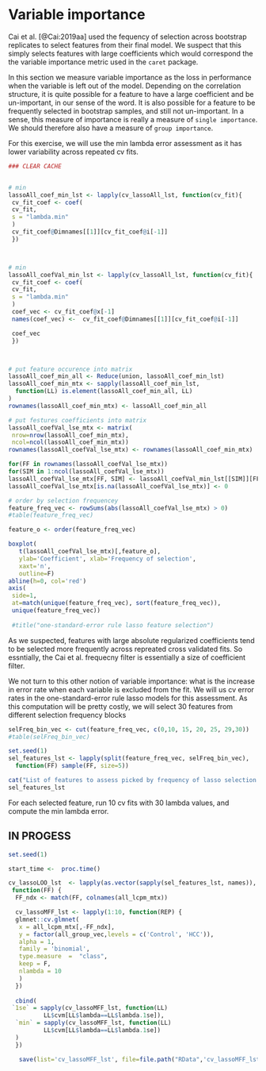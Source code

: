 # Variable importance  {#variable-importance}

Cai et al. [@Cai:2019aa] used the fequency of selection across
bootstrap replicates to select features from their final model.
We suspect that this simply selects features with large coefficients
which would correspond the the variable importance metric
used in the `caret` package.  

In this section we measure variable importance as the loss in performance when the variable is left out
of the model.  Depending on the correlation structure, it is quite possible
for a feature to have a large coefficient and be un-important, in our sense of the word.
It is also possible for a feature to be frequently selected in bootstrap samples, and
still not un-important.  In a sense, this measure of importance is really a measure
of `single importance`.  We should therefore also have a measure of `group importance`.

For this exercise, we will use the min lambda error assessment as it has
lower variability across repeated cv fits.

```r
### CLEAR CACHE


# min
lassoAll_coef_min_lst <- lapply(cv_lassoAll_lst, function(cv_fit){
 cv_fit_coef <- coef(
 cv_fit,
 s = "lambda.min"
 )
 cv_fit_coef@Dimnames[[1]][cv_fit_coef@i[-1]]
 })



# min
lassoAll_coefVal_min_lst <- lapply(cv_lassoAll_lst, function(cv_fit){
 cv_fit_coef <- coef(
 cv_fit,
 s = "lambda.min"
 )
 coef_vec <- cv_fit_coef@x[-1]
 names(coef_vec) <-  cv_fit_coef@Dimnames[[1]][cv_fit_coef@i[-1]]

 coef_vec
 })



# put feature occurence into matrix
lassoAll_coef_min_all <- Reduce(union, lassoAll_coef_min_lst)
lassoAll_coef_min_mtx <- sapply(lassoAll_coef_min_lst, 
  function(LL) is.element(lassoAll_coef_min_all, LL)
)
rownames(lassoAll_coef_min_mtx) <- lassoAll_coef_min_all

# put festures coefficients into matrix
lassoAll_coefVal_lse_mtx <- matrix(
 nrow=nrow(lassoAll_coef_min_mtx), 
 ncol=ncol(lassoAll_coef_min_mtx))
rownames(lassoAll_coefVal_lse_mtx) <- rownames(lassoAll_coef_min_mtx)

for(FF in rownames(lassoAll_coefVal_lse_mtx))
for(SIM in 1:ncol(lassoAll_coefVal_lse_mtx))
lassoAll_coefVal_lse_mtx[FF, SIM] <- lassoAll_coefVal_min_lst[[SIM]][FF]
lassoAll_coefVal_lse_mtx[is.na(lassoAll_coefVal_lse_mtx)] <- 0

```


```r

# order by selection frequencey
feature_freq_vec <- rowSums(abs(lassoAll_coefVal_lse_mtx) > 0)
#table(feature_freq_vec)

feature_o <- order(feature_freq_vec)

boxplot(
   t(lassoAll_coefVal_lse_mtx)[,feature_o], 
   ylab='Coefficient', xlab='Frequency of selection',
   xaxt='n', 
   outline=F)
abline(h=0, col='red')
axis(
 side=1, 
 at=match(unique(feature_freq_vec), sort(feature_freq_vec)),
 unique(feature_freq_vec))
 
 #title("one-standard-error rule lasso feature selection")

```

As we suspected, features with large absolute regularized coefficients tend to
be selected more frequently across repreated cross validated fits.   So essntially,
the Cai et al. frequecny filter is essentially a size of coefficient filter.

We not turn to this other notion of variable importance: what is the increase in
error rate when each variable is excluded from the fit.  We will us cv error rates in
the one-standard-error rule lasso models for this assessment.  As this computation
will be pretty costly, we will select 30 features from different
selection frequency blocks

```r

selFreq_bin_vec <- cut(feature_freq_vec, c(0,10, 15, 20, 25, 29,30))
#table(selFreq_bin_vec)

set.seed(1)
sel_features_lst <- lapply(split(feature_freq_vec, selFreq_bin_vec),
  function(FF) sample(FF, size=5))

cat("List of features to assess picked by frequency of lasso selection:\n")
sel_features_lst

```


For each selected feature, run 10 cv fits with 30 lambda values, and compute the 
min lambda error.


## IN PROGESS {-}


```r

set.seed(1)

start_time <-  proc.time()

cv_lassoLOO_lst  <- lapply(as.vector(sapply(sel_features_lst, names)),
 function(FF) {
  FF_ndx <- match(FF, colnames(all_lcpm_mtx))

  cv_lassoMFF_lst <- lapply(1:10, function(REP) {
  glmnet::cv.glmnet(
   x = all_lcpm_mtx[,-FF_ndx],
   y = factor(all_group_vec,levels = c('Control', 'HCC')),
   alpha = 1,
   family = 'binomial',
   type.measure  =  "class",
   keep = F,
   nlambda = 10
   )
  })
 
  cbind(
 `1se` = sapply(cv_lassoMFF_lst, function(LL) 
          LL$cvm[LL$lambda==LL$lambda.1se]),
  `min` = sapply(cv_lassoMFF_lst, function(LL)
          LL$cvm[LL$lambda==LL$lambda.1se])
  )
  })

   save(list='cv_lassoMFF_lst', file=file.path("RData",'cv_lassoMFF_lst'))

```


